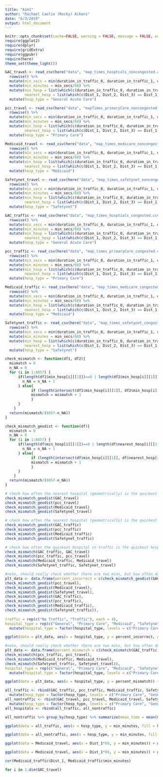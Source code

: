 ```yaml
---
title: "Aim1"
author: "Rachael Caelie (Rocky) Aikens"
date: "6/3/2019"
output: html_document
---
```


```r
knitr::opts_chunk$set(cache=FALSE, warning = FALSE, message = FALSE, echo = FALSE, fig.align = "center", fig.height = 4)
require(ggplot2)
require(dplyr)
require(gridExtra)
require(ggpubr)
require(here)
theme_set(theme_light())
```


```r
GAC_travel <- read_csv(here("data", "map_times_hosptials_noncongested.csv")) %>% 
  rowwise() %>%
  mutate(min_secs = min(duration_in_traffic_0, duration_in_traffic_1, duration_in_traffic_2)) %>%
  mutate(min_minutes = min_secs/60) %>% 
  mutate(min_hosp = list(which(c(duration_in_traffic_0, duration_in_traffic_1, duration_in_traffic_2) == min_secs)),
         nearest_hosp = list(which(c(Dist_1, Dist_2, Dist_3) == Dist_1))) %>%
  mutate(hosp_type = "General Acute Care")
```

```r
pcc_travel <- read_csv(here("data", "mapTimes_primaryCare_noncongested.csv")) %>% 
  rowwise() %>%
  mutate(min_secs = min(duration_in_traffic_0, duration_in_traffic_1, duration_in_traffic_2)) %>%
  mutate(min_minutes = min_secs/60) %>% 
  mutate(min_hosp = list(which(c(duration_in_traffic_0, duration_in_traffic_1, duration_in_traffic_2) == min_secs)),
         nearest_hosp = list(which(c(Dist_1, Dist_2, Dist_3) == Dist_1))) %>%
  mutate(hosp_type = "Primary Care")
```

```r
Medicaid_travel <- read_csv(here("data", "map_times_medicare_noncongested.csv")) %>% 
  rowwise() %>%
  mutate(min_secs = min(duration_in_traffic_0, duration_in_traffic_1, duration_in_traffic_2)) %>%
  mutate(min_minutes = min_secs/60) %>% 
  mutate(min_hosp = list(which(c(duration_in_traffic_0, duration_in_traffic_1, duration_in_traffic_2) == min_secs)),
         nearest_hosp = list(which(c(Dist_1, Dist_2, Dist_3) == Dist_1))) %>%
  mutate(hosp_type = "Medicaid")
```

```r
Safetynet_travel <- read_csv(here("data", "map_times_safetynet_noncongested.csv")) %>% 
  rowwise() %>%
  mutate(min_secs = min(duration_in_traffic_0, duration_in_traffic_1, duration_in_traffic_2)) %>%
  mutate(min_minutes = min_secs/60) %>% 
  mutate(min_hosp = list(which(c(duration_in_traffic_0, duration_in_traffic_1, duration_in_traffic_2) == min_secs)),
         nearest_hosp = list(which(c(Dist_1, Dist_2, Dist_3) == Dist_1))) %>%
  mutate(hosp_type = "Safetynet")
```

```r
GAC_traffic <- read_csv(here("data", "map_times_hosptials_congested.csv")) %>% 
  rowwise() %>%
  mutate(min_secs = min(duration_in_traffic_0, duration_in_traffic_1, duration_in_traffic_2)) %>%
  mutate(min_minutes = min_secs/60) %>% 
  mutate(min_hosp = list(which(c(duration_in_traffic_0, duration_in_traffic_1, duration_in_traffic_2) == min_secs)),
         nearest_hosp = list(which(c(Dist_1, Dist_2, Dist_3) == Dist_1))) %>%
  mutate(hosp_type = "General Acute Care")
```

```r
pcc_traffic <- read_csv(here("data", "map_times_primaryCare_congested.csv")) %>% 
  rowwise() %>%
  mutate(min_secs = min(duration_in_traffic_0, duration_in_traffic_1, duration_in_traffic_2)) %>%
  mutate(min_minutes = min_secs/60) %>% 
  mutate(min_hosp = list(which(c(duration_in_traffic_0, duration_in_traffic_1, duration_in_traffic_2) == min_secs)),
         nearest_hosp = list(which(c(Dist_1, Dist_2, Dist_3) == Dist_1))) %>%
  mutate(hosp_type = "Primary Care")
```

```r
Medicaid_traffic <- read_csv(here("data", "map_times_medicare_congested.csv")) %>% 
  rowwise() %>%
  mutate(min_secs = min(duration_in_traffic_0, duration_in_traffic_1, duration_in_traffic_2)) %>%
  mutate(min_minutes = min_secs/60) %>% 
  mutate(min_hosp = list(which(c(duration_in_traffic_0, duration_in_traffic_1, duration_in_traffic_2) == min_secs)),
         nearest_hosp = list(which(c(Dist_1, Dist_2, Dist_3) == Dist_1))) %>%
  mutate(hosp_type = "Medicaid")
```

```r
Safetynet_traffic <- read_csv(here("data", "map_times_safetynet_congested.csv")) %>% 
  rowwise() %>%
  mutate(min_secs = min(duration_in_traffic_0, duration_in_traffic_1, duration_in_traffic_2)) %>%
  mutate(min_minutes = min_secs/60) %>% 
  mutate(min_hosp = list(which(c(duration_in_traffic_0, duration_in_traffic_1, duration_in_traffic_2) == min_secs)),
         nearest_hosp = list(which(c(Dist_1, Dist_2, Dist_3) == Dist_1))) %>%
  mutate(hosp_type = "Safetynet")
```

```r
check_mismatch <- function(df1, df2){
  mismatch = 0
  n_NA = 0
  for (i in 1:8057) {
      if(length(df1$min_hosp[i][[1]])==0 | length(df2$min_hosp[i][[1]])==0){
        n_NA = n_NA + 1
      } else{
            if (length(intersect(df1$min_hosp[i][[1]], df2$min_hosp[i][[1]])) == 0){
            mismatch = mismatch + 1
            }
      }
    }
  return(mismatch/(8057-n_NA))
}
```

```r
check_mismatch_geodist <- function(df){
  mismatch = 0
  n_NA = 0
  for (i in 1:8057) {
      if(length(df$min_hosp[i][[1]])==0 | length(df$nearest_hosp[i][[1]])==0){
        n_NA = n_NA + 1
      } else{
            if (length(intersect(df$min_hosp[i][[1]], df$nearest_hosp[i][[1]])) == 0){
            mismatch = mismatch + 1
            }
      }
    }
  return(mismatch/(8057-n_NA))
}
```


```r
# check how often the nearest hospital (geometrically) is the quickest hospital
check_mismatch_geodist(GAC_travel)
check_mismatch_geodist(pcc_travel)
check_mismatch_geodist(Medicaid_travel)
check_mismatch_geodist(Safetynet_travel)

# check how often the nearest hospital (geometrically) is the quickest hospital in traffic
check_mismatch_geodist(GAC_traffic)
check_mismatch_geodist(pcc_traffic)
check_mismatch_geodist(Medicaid_traffic)
check_mismatch_geodist(Safetynet_traffic)

# check how often the quickest hospital in traffic is the quickest hospital without traffic
check_mismatch(GAC_traffic, GAC_travel)
check_mismatch(pcc_traffic, pcc_travel)
check_mismatch(Medicaid_traffic, Medicaid_travel)
check_mismatch(Safetynet_traffic, Safetynet_travel)
```

```r
#note, should really check whether there are two mins, but how often does that really happen
plt_data <- data.frame(percent_incorrect = c(check_mismatch_geodist(GAC_travel),
check_mismatch_geodist(pcc_travel),
check_mismatch_geodist(Medicaid_travel),
check_mismatch_geodist(Safetynet_travel),
check_mismatch_geodist(GAC_traffic),
check_mismatch_geodist(pcc_traffic),
check_mismatch_geodist(Medicaid_traffic),
check_mismatch_geodist(Safetynet_traffic)),
                       
traffic = rep(c("No Traffic", "Traffic"), each = 4),
hospital_type = rep(c("General", "Primary Care", "Medicaid", "Safetynet"), 2))%>%
  mutate(hospital_type = factor(hospital_type, levels = c("Primary Care", "General", "Medicaid", "Safetynet")))

ggplot(data = plt_data, aes(x = hospital_type, y = percent_incorrect, group = as.factor(traffic), fill = as.factor(traffic))) + geom_col(aes(stat = "identity"), position = "dodge", width= 0.5) +scale_fill_manual(values = c("dodgerblue2", "firebrick2")) + theme(legend.title = element_blank()) + xlab("Hospital Type") + ylab("Percent Mismatch") + ylim(c(0,1))
```

```r
#note, should really check whether there are two mins, but how often does that really happen
plt_data <- data.frame(percent_mismatch = c(check_mismatch(GAC_traffic, GAC_travel),
check_mismatch(pcc_traffic, pcc_travel),
check_mismatch(Medicaid_traffic, Medicaid_travel),
check_mismatch(Safetynet_traffic, Safetynet_travel)),
hospital_type = rep(c("General", "Primary Care", "Medicaid", "Safetynet"), 1))%>%
  mutate(hospital_type = factor(hospital_type, levels = c("Primary Care", "General", "Medicaid", "Safetynet")))

ggplot(data = plt_data, aes(x = hospital_type, y = percent_mismatch)) + geom_col(aes(stat = "identity"), position = "dodge", width= 0.5, fill = "forestgreen") + theme(legend.title = element_blank()) + xlab("Hospital Type") + ylab("Percent Mismatch") + ylim(c(0,1))
```

```r
all_traffic <- rbind(GAC_traffic, pcc_traffic, Medicaid_traffic, Safetynet_traffic) %>% mutate(traffic = "Traffic") %>%
  mutate(hosp_type = factor(hosp_type, levels = c("Primary Care", "General Acute Care", "Medicaid", "Safetynet")))
all_nontraffic <- rbind(GAC_travel, pcc_travel, Medicaid_travel, Safetynet_travel) %>% mutate(traffic = "No Traffic")%>%
  mutate(hosp_type = factor(hosp_type, levels = c("Primary Care", "General Acute Care", "Medicaid", "Safetynet")))
all_hospitals <- rbind(all_traffic, all_nontraffic)
```

```r
all_nontraffic %>% group_by(hosp_type) %>% summarize(mean_time = mean(min_minutes))
```


```r
ggplot(data = all_traffic, aes(x = hosp_type, y = min_minutes, fill = hosp_type)) + geom_boxplot() + scale_y_continuous(trans='log10') + scale_fill_brewer(palette = "Set1") + theme(legend.position = "None") + xlab("Hospital Type") + ylab("Travel Time in Minutes \n(log scale)")
```

```r
ggplot(data = all_nontraffic, aes(x = hosp_type, y = min_minutes, fill = hosp_type)) + geom_boxplot() + scale_y_continuous(trans='log10') + scale_fill_brewer(palette = "Set1") + theme(legend.position = "None") + xlab("Hospital Type") + ylab("Travel Time in Minutes \n(log scale)")
```


```r
ggplot(data = Medicaid_travel, aes(x = Dist_1*69, y = min_minutes)) + geom_point() + xlab("Geometric Distance\n(miles)") + ylab("Travel Time\n(minutes)") + geom_abline(slope = 1, color = "red")

ggplot(data = Medicaid_travel, aes(x = Dist_1*69, y = min_minutes)) + geom_point() + xlab("Geometric Distance\n(miles)") + ylab("Travel Time\n(minutes)") + scale_x_continuous(trans = "log10") + scale_y_continuous(trans = "log10")

cor(Medicaid_traffic$Dist_1, Medicaid_traffic$min_minutes)
```

```r
for i in 1:dim(GAC_travel)
```

